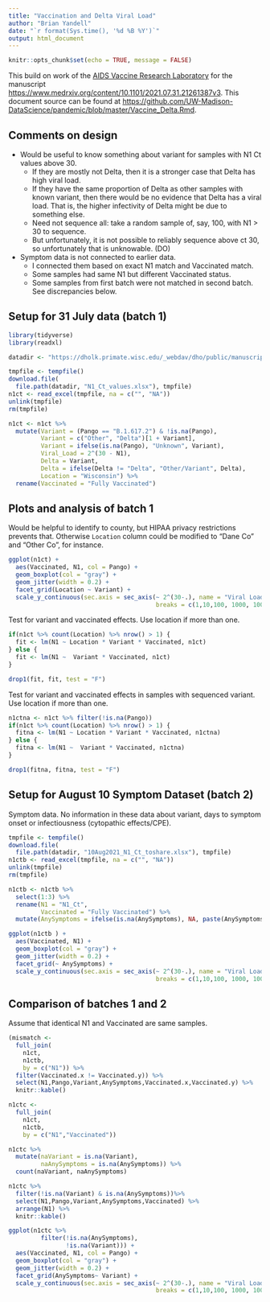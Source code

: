 ```yaml
---
title: "Vaccination and Delta Viral Load"
author: "Brian Yandell"
date: "`r format(Sys.time(), '%d %B %Y')`"
output: html_document
---
```


```r
knitr::opts_chunk$set(echo = TRUE, message = FALSE)
```

This build on work of the [AIDS Vaccine Research Laboratory](https://dholk.primate.wisc.edu/project/dho/public/manuscripts/published/viral-loads-in-vaccinees/begin.view?) for the manuscript [https://www.medrxiv.org/content/10.1101/2021.07.31.21261387v3](Vaccinated and unvaccinated individuals have similar viral loads in communities with a high prevalence of the SARS-CoV-2 delta variant). This document source can be found at <https://github.com/UW-Madison-DataScience/pandemic/blob/master/Vaccine_Delta.Rmd>.

## Comments on design

- Would be useful to know something about variant for samples with N1 Ct values above 30. 
  + If they are mostly not Delta, then it is a stronger case that Delta has high viral load. 
  + If they have the same proportion of Delta as other samples with known variant, then there would be no evidence that Delta has a viral load. That is, the higher infectivity of Delta might be due to something else.
  + Need not sequence all: take a random sample of, say, 100, with N1 > 30 to sequence.
  + But unfortunately, it is not possible to reliably sequence above ct 30, so unfortunately that is unknowable. (DO)
- Symptom data is not connected to earlier data.
  + I connected them based on exact N1 match and Vaccinated match.
  + Some samples had same N1 but different Vaccinated status.
  + Some samples from first batch were not matched in second batch. See discrepancies below.

## Setup for 31 July data (batch 1)

```r
library(tidyverse)
library(readxl)
```

```r
datadir <- "https://dholk.primate.wisc.edu/_webdav/dho/public/manuscripts/published/viral-loads-in-vaccinees/%40files"
```

```r
tmpfile <- tempfile()
download.file(
  file.path(datadir, "N1_Ct_values.xlsx"), tmpfile)
n1ct <- read_excel(tmpfile, na = c("", "NA"))
unlink(tmpfile)
rm(tmpfile)
```

```r
n1ct <- n1ct %>%
  mutate(Variant = (Pango == "B.1.617.2") & !is.na(Pango),
         Variant = c("Other", "Delta")[1 + Variant],
         Variant = ifelse(is.na(Pango), "Unknown", Variant),
         Viral_Load = 2^(30 - N1),
         Delta = Variant,
         Delta = ifelse(Delta != "Delta", "Other/Variant", Delta),
         Location = "Wisconsin") %>%
  rename(Vaccinated = "Fully Vaccinated")
```

## Plots and analysis of batch 1

Would be helpful to identify to county, but HIPAA privacy restrictions prevents that.
Otherwise `Location` column could be modified to "Dane Co" and "Other Co", for instance.

```r
ggplot(n1ct) +
  aes(Vaccinated, N1, col = Pango) +
  geom_boxplot(col = "gray") +
  geom_jitter(width = 0.2) +
  facet_grid(Location ~ Variant) +
  scale_y_continuous(sec.axis = sec_axis(~ 2^(30-.), name = "Viral Load",
                                         breaks = c(1,10,100, 1000, 10000)))
```

Test for variant and vaccinated effects. Use location if more than one.

```r
if(n1ct %>% count(Location) %>% nrow() > 1) {
  fit <- lm(N1 ~ Location * Variant * Vaccinated, n1ct)
} else {
  fit <- lm(N1 ~  Variant * Vaccinated, n1ct)
}
```

```r
drop1(fit, fit, test = "F")
```

Test for variant and vaccinated effects in samples with sequenced variant. Use location if more than one.

```r
n1ctna <- n1ct %>% filter(!is.na(Pango))
if(n1ct %>% count(Location) %>% nrow() > 1) {
  fitna <- lm(N1 ~ Location * Variant * Vaccinated, n1ctna)
} else {
  fitna <- lm(N1 ~  Variant * Vaccinated, n1ctna)
}
```

```r
drop1(fitna, fitna, test = "F")
```

## Setup for August 10 Symptom Dataset (batch 2)

Symptom data. No information in these data about variant, days to symptom onset or infectiousness (cytopathic effects/CPE).

```r
tmpfile <- tempfile()
download.file(
  file.path(datadir, "10Aug2021_N1_Ct_toshare.xlsx"), tmpfile)
n1ctb <- read_excel(tmpfile, na = c("", "NA"))
unlink(tmpfile)
rm(tmpfile)
```

```r
n1ctb <- n1ctb %>%
  select(1:3) %>%
  rename(N1 = "N1_Ct",
         Vaccinated = "Fully Vaccinated") %>%
  mutate(AnySymptoms = ifelse(is.na(AnySymptoms), NA, paste(AnySymptoms, "Symptoms")))
```

```r
ggplot(n1ctb ) +
  aes(Vaccinated, N1) +
  geom_boxplot(col = "gray") +
  geom_jitter(width = 0.2) +
  facet_grid(~ AnySymptoms) +
  scale_y_continuous(sec.axis = sec_axis(~ 2^(30-.), name = "Viral Load",
                                         breaks = c(1,10,100, 1000, 10000)))
```

## Comparison of batches 1 and 2

Assume that identical N1 and Vaccinated are same samples.

```r
(mismatch <- 
  full_join(
    n1ct,
    n1ctb,
    by = c("N1")) %>%
  filter(Vaccinated.x != Vaccinated.y)) %>%
  select(N1,Pango,Variant,AnySymptoms,Vaccinated.x,Vaccinated.y) %>%
  knitr::kable()
```

```r
n1ctc <- 
  full_join(
    n1ct,
    n1ctb,
    by = c("N1","Vaccinated"))
```

```r
n1ctc %>%
  mutate(naVariant = is.na(Variant),
         naAnySymptoms = is.na(AnySymptoms)) %>%
  count(naVariant, naAnySymptoms)
```

```r
n1ctc %>%
  filter(!is.na(Variant) & is.na(AnySymptoms))%>%
  select(N1,Pango,Variant,AnySymptoms,Vaccinated) %>%
  arrange(N1) %>%
  knitr::kable()
```

```r
ggplot(n1ctc %>% 
         filter(!is.na(AnySymptoms),
                !is.na(Variant))) +
  aes(Vaccinated, N1, col = Pango) +
  geom_boxplot(col = "gray") +
  geom_jitter(width = 0.2) +
  facet_grid(AnySymptoms~ Variant) +
  scale_y_continuous(sec.axis = sec_axis(~ 2^(30-.), name = "Viral Load",
                                         breaks = c(1,10,100, 1000, 10000)))
```

